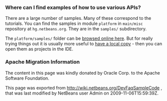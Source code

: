 <!--

    Licensed to the Apache Software Foundation (ASF) under one
    or more contributor license agreements.  See the NOTICE file
    distributed with this work for additional information
    regarding copyright ownership.  The ASF licenses this file
    to you under the Apache License, Version 2.0 (the
    "License"); you may not use this file except in compliance
    with the License.  You may obtain a copy of the License at

      http://www.apache.org/licenses/LICENSE-2.0

    Unless required by applicable law or agreed to in writing,
    software distributed under the License is distributed on an
    "AS IS" BASIS, WITHOUT WARRANTIES OR CONDITIONS OF ANY
    KIND, either express or implied.  See the License for the
    specific language governing permissions and limitations
    under the License.

-->

===Where can I find examples of how to use various APIs?===

There are a large number of samples. Many of these correspond to the tutorials. You can find the samples in module <tt>platform</tt> in <tt>main/misc</tt> repository at <tt>hg.netbeans.org</tt>. They are in the <tt>samples/</tt> subdirectory.

The <tt>platform/samples/</tt> folder can be [http://hg.netbeans.org/main/misc/file/tip/platform/samples/ browsed online here]. But for really trying things out it is usually more useful to [[HgHowTos| have a local copy]] - then you can open them as projects in the IDE.

===Apache Migration Information===

The content in this page was kindly donated by Oracle Corp. to the
Apache Software Foundation.

This page was exported from http://wiki.netbeans.org/DevFaqSampleCode , 
that was last modified by NetBeans user Admin 
on 2009-11-06T15:59:39Z.

